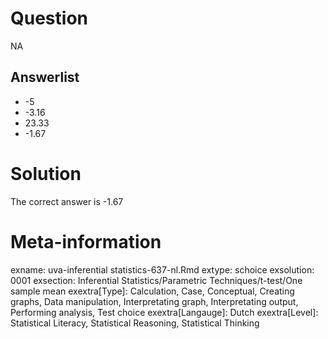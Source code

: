 Question
========

NA

Answerlist
----------
* -5
* -3.16
* 23.33
* -1.67

Solution
========

The correct answer is  -1.67 

Meta-information
================
exname: uva-inferential statistics-637-nl.Rmd 
extype: schoice 
exsolution: 0001 
exsection: Inferential Statistics/Parametric Techniques/t-test/One sample mean
exextra[Type]: Calculation, Case, Conceptual, Creating graphs, Data manipulation, Interpretating graph, Interpretating output, Performing analysis, Test choice 
exextra[Langauge]: Dutch 
exextra[Level]: Statistical Literacy, Statistical Reasoning, Statistical Thinking 
